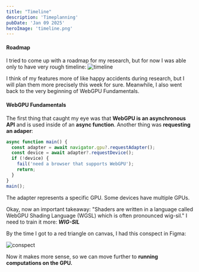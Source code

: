 ```yaml
---
title: "Timeline"
description: 'Timeplanning'
pubDate: 'Jan 09 2025'
heroImage: 'timeline.png'
---
```


#### Roadmap

I tried to come up with a roadmap for my research, but for now I was able only to have very rough timeline:
![timeline](/shaders-research-blog/images/timeline.png)

I think of my features more of like happy accidents during research, but I will plan them more precisely this week for sure.
Meanwhile, I also went back to the very beginning of WebGPU Fundamentals.

#### WebGPU Fundamentals

The first thing that caught my eye was that **WebGPU is an asynchronous API** and is used inside of an **async function**.
Another thing was **requesting an adaper**:
```javascript
async function main() {
  const adapter = await navigator.gpu?.requestAdapter();
  const device = await adapter?.requestDevice();
  if (!device) {
    fail('need a browser that supports WebGPU');
    return;
  }
}
main();
```
The adapter represents a specific GPU. Some devices have multiple GPUs.

Okay, now an important takeaway:
<Takeaway>
"Shaders are written in a language called WebGPU Shading Language (WGSL) which is often pronounced wig-sil."
I need to train it more: ***WIG-SIL***
</Takeaway>

By the time I got to a red triangle on canvas, I had this conspect in Figma:

![conspect](/shaders-research-blog/images/WebGPU-setup.png)

Now it makes more sense, so we can move further to **running computations on the GPU.**

